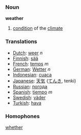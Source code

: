 ===Noun===

'''weather'''

# [[condition]] of the [[climate]]

===Translations===
*[[Dutch]]: [[weer]] ''n''
*[[Finnish]]: [[sää]]
*[[French]]: [[temps]] ''m''
*[[German]]: [[Wetter]] ''n''
*[[Indonesian]]: [[cuaca]]
*[[Japanese]]: [[天気]] ([[てんき]], tenki)
*[[Russian]]: [[погода]]
*[[Spanish]]: [[tiempo]] ''m''
*[[Swedish]]: [[väder]]
*[[Turkish]]: [[hava]]

===Homophones===

[[whether]]